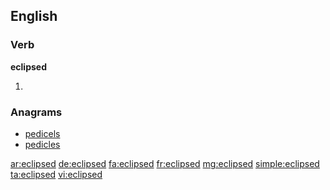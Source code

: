 ==English==

===Verb===
'''eclipsed'''

# {{past of|eclipse}}

===Anagrams===
* [[pedicels#English|pedicels]]
* [[pedicles#English|pedicles]]

[[ar:eclipsed]]
[[de:eclipsed]]
[[fa:eclipsed]]
[[fr:eclipsed]]
[[mg:eclipsed]]
[[simple:eclipsed]]
[[ta:eclipsed]]
[[vi:eclipsed]]